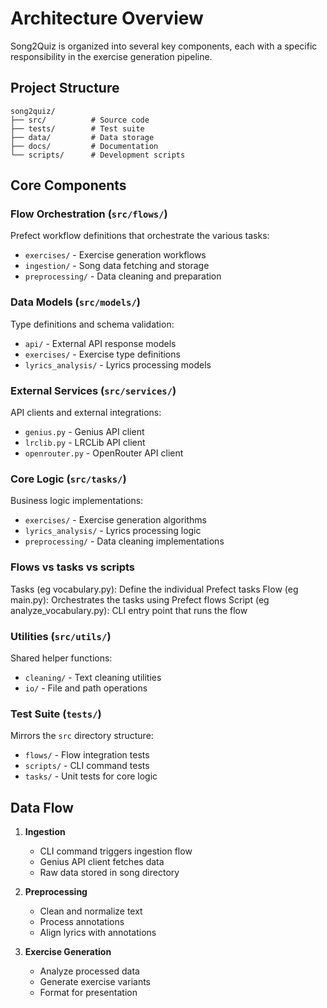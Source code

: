 # Architecture Overview

Song2Quiz is organized into several key components, each with a specific responsibility in the exercise generation pipeline.

## Project Structure

```
song2quiz/
├── src/          # Source code
├── tests/        # Test suite
├── data/         # Data storage
├── docs/         # Documentation
└── scripts/      # Development scripts
```

## Core Components

### Flow Orchestration (`src/flows/`)

Prefect workflow definitions that orchestrate the various tasks:

- `exercises/` - Exercise generation workflows
- `ingestion/` - Song data fetching and storage
- `preprocessing/` - Data cleaning and preparation

### Data Models (`src/models/`)

Type definitions and schema validation:

- `api/` - External API response models
- `exercises/` - Exercise type definitions
- `lyrics_analysis/` - Lyrics processing models

### External Services (`src/services/`)

API clients and external integrations:

- `genius.py` - Genius API client
- `lrclib.py` - LRCLib API client
- `openrouter.py` - OpenRouter API client

### Core Logic (`src/tasks/`)

Business logic implementations:

- `exercises/` - Exercise generation algorithms
- `lyrics_analysis/` - Lyrics processing logic
- `preprocessing/` - Data cleaning implementations


### Flows vs tasks vs scripts
Tasks (eg vocabulary.py): Define the individual Prefect tasks
Flow (eg main.py): Orchestrates the tasks using Prefect flows
Script (eg analyze_vocabulary.py): CLI entry point that runs the flow

### Utilities (`src/utils/`)

Shared helper functions:

- `cleaning/` - Text cleaning utilities
- `io/` - File and path operations

### Test Suite (`tests/`)

Mirrors the `src` directory structure:

- `flows/` - Flow integration tests
- `scripts/` - CLI command tests
- `tasks/` - Unit tests for core logic

## Data Flow

1. **Ingestion**
   - CLI command triggers ingestion flow
   - Genius API client fetches data
   - Raw data stored in song directory

2. **Preprocessing**
   - Clean and normalize text
   - Process annotations
   - Align lyrics with annotations

3. **Exercise Generation**
   - Analyze processed data
   - Generate exercise variants
   - Format for presentation
